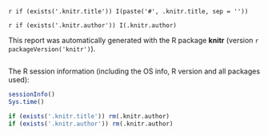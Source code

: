 `r if (exists('.knitr.title')) I(paste('#', .knitr.title, sep = ''))`

`r if (exists('.knitr.author')) I(.knitr.author)`

This report was automatically generated with the R package **knitr**
(version `r packageVersion('knitr')`).

```r
```

The R session information (including the OS info, R version and all
packages used):

```r
sessionInfo()
Sys.time()
```
```r
if (exists('.knitr.title')) rm(.knitr.author)
if (exists('.knitr.author')) rm(.knitr.author)
```
